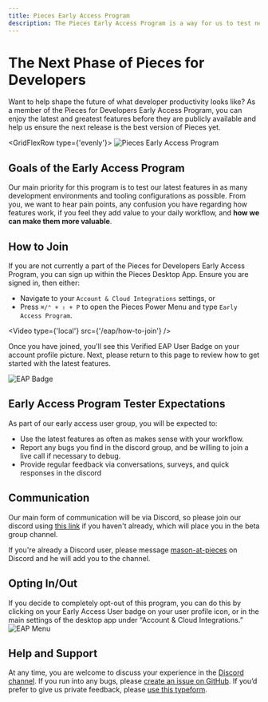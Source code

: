 ```yaml
---
title: Pieces Early Access Program
description: The Pieces Early Access Program is a way for us to test new features with our users before they are released to the public.
---
```



# The Next Phase of Pieces for Developers

Want to help shape the future of what developer productivity looks like? As a member of the Pieces for Developers Early Access Program, you can enjoy the latest and greatest features before they are publicly available and help us ensure the next release is the best version of Pieces yet.

<GridFlexRow type={'evenly'}>
  ![Pieces Early Access Program](/eap/hero_light.png)
</GridFlexRow>

## Goals of the Early Access Program
Our main priority for this program is to test our latest features in as many development environments and tooling configurations as possible. From you, we want to hear pain points, any confusion you have regarding how features work, if you feel they add value to your daily workflow, and **how we can make them more valuable**.

## How to Join
If you are not currently a part of the Pieces for Developers Early Access Program, you can sign up within the Pieces Desktop App. Ensure you are signed in, then either:
- Navigate to your `Account & Cloud Integrations` settings, or
- Press `⌘/⌃ + ⇧ + P` to open the Pieces Power Menu and type `Early Access Program`.

<Video type={'local'} src={'/eap/how-to-join'} />

Once you have joined, you'll see this Verified EAP User Badge on your account profile picture. Next, please return to this page to review how to get started with the latest features.

![EAP Badge](/eap/badge_profile.png)

## Early Access Program Tester Expectations
As part of our early access user group, you will be expected to:
- Use the latest features as often as makes sense with your workflow.
- Report any bugs you find in the discord group, and be willing to join a live call if necessary to debug.
- Provide regular feedback via conversations, surveys, and quick responses in the discord


## Communication
Our main form of communication will be via Discord, so please join our discord using [this link](https://discord.gg/qPd2748b7s) if you haven't already, which will place you in the beta group channel.

If you're already a Discord user, please message [mason-at-pieces](https://discord.com/users/112015890194706432) on Discord and he will add you to the channel.

## Opting In/Out
If you decide to completely opt-out of this program, you can do this by clicking on your Early Access User badge on your user profile icon, or in the main settings of the desktop app under “Account & Cloud Integrations.”
![EAP Menu](/eap/menu.png)

## Help and Support
At any time, you are welcome to discuss your experience in the [Discord channel](https://discord.gg/qPd2748b7s). If you run into any bugs, please [create an issue on GitHub](http://github.com/pieces-app/support/issues). If you’d prefer to give us private feedback, please [use this typeform](https://getpieces.typeform.com/to/wYVMzbql).
